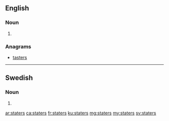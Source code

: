 ==English==

===Noun===
{{head|en|plural}}

# {{plural of|stater|lang=en}}

===Anagrams===
* [[tasters#English|tasters]]

----

==Swedish==

===Noun===
{{head|sv|noun form}}

# {{sv-noun-form-indef-gen-pl|stat}}

[[ar:staters]]
[[ca:staters]]
[[fr:staters]]
[[ku:staters]]
[[mg:staters]]
[[my:staters]]
[[sv:staters]]